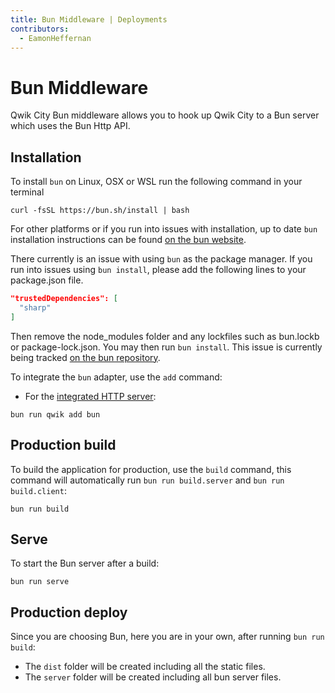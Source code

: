 ```yaml
---
title: Bun Middleware | Deployments
contributors:
  - EamonHeffernan
---
```


# Bun Middleware

Qwik City Bun middleware allows you to hook up Qwik City to a Bun server which uses the Bun Http API.

## Installation

To install `bun` on Linux, OSX or WSL run the following command in your terminal

```shell
curl -fsSL https://bun.sh/install | bash 
```

For other platforms or if you run into issues with installation, up to date `bun` installation instructions can be found [on the bun website](https://bun.sh/docs/installation).

There currently is an issue with using `bun` as the package manager. If you run into issues using `bun install`, please add the following lines to your package.json file.
```json
"trustedDependencies": [ 
  "sharp"
]
```
Then remove the node_modules folder and any lockfiles such as bun.lockb or package-lock.json. You may then run `bun install`.
This issue is currently being tracked [on the bun repository](https://github.com/oven-sh/bun/issues/3783).

To integrate the `bun` adapter, use the `add` command:

- For the [integrated HTTP server](https://bun.sh/docs/api/http):

```shell
bun run qwik add bun
```

## Production build

To build the application for production, use the `build` command, this command will automatically run `bun run build.server` and `bun run build.client`:

```shell
bun run build
```

## Serve

To start the Bun server after a build:

```shell
bun run serve
```

## Production deploy

Since you are choosing Bun, here you are in your own, after running `bun run build`:

- The `dist` folder will be created including all the static files.
- The `server` folder will be created including all bun server files.
